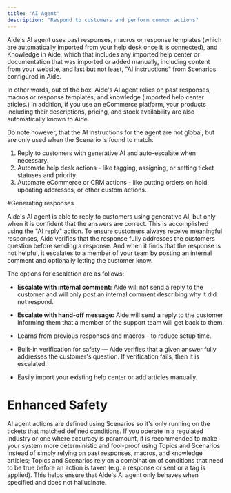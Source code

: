 ```yaml
---
title: "AI Agent"
description: "Respond to customers and perform common actions"
---
```


Aide's AI agent uses past responses, macros or response templates (which are automatically imported from your help desk once it is connected), and Knowledge in Aide, which that includes any imported help center or documentation that was imported or added manually, including content from your website, and last but not least, "AI instructions" from Scenarios configured in Aide.

In other words, out of the box, Aide's AI agent relies on past responses, macros or response templates, and knowledge (imported help center aticles.) In addition, if you use an eCommerce platform, your products including their descriptions, pricing, and stock availability are also automatically known to Aide.

Do note however, that the AI instructions for the agent are not global, but are only used when the Scenario is found to match.

1. Reply to customers with generative AI and auto-escalate when necessary.
2. Automate help desk actions - like tagging, assigning, or setting ticket statuses and priority.
3. Automate eCommerce or CRM actions - like putting orders on hold, updating addresses, or other custom actions.

#Generating responses

Aide's AI agent is able to reply to customers using generative AI, but only when it is confident that the answers are correct. This is accomplished using the "AI reply" action. To ensure customers always receive meaningful responses, Aide verifies that the response fully addresses the customers question before sending a response. And when it finds that the response is not helpful, it escalates to a member of your team by posting an internal comment and optionally letting the customer know.

The options for escalation are as follows:

- **Escalate with internal comment:** Aide will not send a reply to the customer and will only post an internal comment describing why it did not respond.
- **Escalate with hand-off message:** Aide will send a reply to the customer informing them that a member of the support team will get back to them.

- Learns from previous responses and macros - to reduce setup time.
- Built-in verification for safety — Aide verifies that a given answer fully addresses the customer's question. If verification fails, then it is escalated.
- Easily import your existing help center or add articles manually.

# Enhanced Safety

AI agent actions are defined using Scenarios so it's only running on the tickets that matched defined conditions. If you operate in a regulated industry or one where accuracy is paramount, it is recommended to make your system more deterministic and fool-proof using Topics and Scenarios instead of simply relying on past responses, macros, and knowledge articles; Topics and Scenarios rely on a combination of conditions that need to be true before an action is taken (e.g. a response or sent or a tag is applied). This helps ensure that Aide's AI agent only behaves when specified and does not hallucinate.
